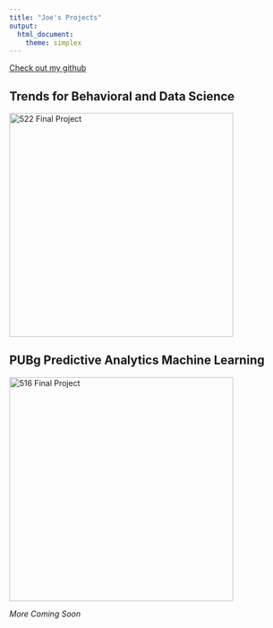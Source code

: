 ```yaml
---
title: "Joe's Projects"
output: 
  html_document:
    theme: simplex
---
```


[Check out my github](https://github.com/jpean)

## Trends for Behavioral and Data Science

[![522 Final Project](522cover.jpg){width=400px}](https://jpean.github.io/522-Final-Project)

## PUBg Predictive Analytics Machine Learning

[![516 Final Project](pubg.jpg){width=400px}](https://drive.google.com/file/d/1heD3FAqFJeV9rtyDCebiL69ksoksmPoc/view?usp=sharing)

*More Coming Soon*
